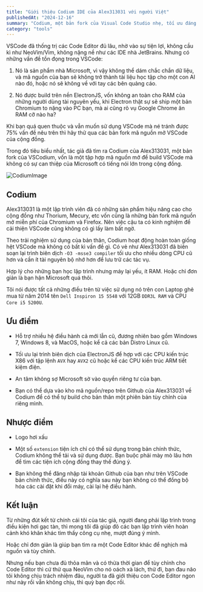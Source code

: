 ```yaml
---
title: "Giới thiệu Codium IDE của Alex313031 với người Việt"
publishedAt: "2024-12-16"
summary: "Codium, một bản fork của Visual Code Studio nhẹ, tối ưu đáng sử dụng"
category: "tools"
---
```


VSCode đã thống trị các Code Editor đủ lâu, nhờ vào sự tiện lợi, không cầu kì như NeoVim/Vim, không nặng nề như các IDE nhà JetBrains. Nhưng có những vấn đề tồn đọng trong VSCode:

1. Nó là sản phẩm nhà Microsoft, vì vậy không thể dám chắc chắn dữ liệu, và mã nguồn của bạn sẽ không trở thành tài liệu học tập cho một con AI nào đó, hoặc nó sẽ không về với tay các bên quảng cáo.

2. Nó được build trên nền ElectronJS, vốn không an toàn cho RAM của những người dùng tài nguyên yếu, khi Electron thật sự sẽ ship một bản Chromium to nặng vào PC bạn, mà ai cũng rõ vụ Google Chrome ăn RAM cỡ nào ha?

Khi bạn quá quen thuộc và vẫn muốn sử dụng VSCode mà né tránh được 75% vấn đề nêu trên thì hãy thử qua các bản fork mã nguồn mở VSCode của cộng đồng.

Trong đó tiêu biểu nhất, tác giả đã tìm ra Codium của Alex313031, một bản fork của VSCodium, vốn là một tập hợp mã nguồn mở để build VSCode mà không có sự can thiệp của Microsoft có tiếng nói lớn trong cộng đồng.

![CodiumImage](https://i.ibb.co/W5XPDQ1/codium.png)

## Codium

Alex313031 là một lập trình viên đã có những sản phẩm hiệu năng cao cho cộng đồng như Thorium, Mecury, etc vốn cũng là những bản fork mã nguồn mở miễn phí của Chromium và Firefox. Nên việc cậu ta có kinh nghiệm để cải thiện VSCode cũng không có gì lấy làm bất ngờ.

Theo trải nghiệm sử dụng của bản thân, Codium hoạt động hoàn toàn giống hệt VSCode mà không có bất kì vấn đề gì. Có vẻ như Alex313031 đã biên soạn lại trình biên dịch `-O3 -msse3 compiler` tối ưu cho nhiều dòng CPU cũ hơn và cần ít tài nguyên bộ nhớ hơn để lưu trữ các tác vụ.

Hợp lý cho những bạn học lập trình nhưng máy lại yếu, ít RAM. Hoặc chỉ đơn giản là bạn hận Microsoft quá thôi.

Tôi nói được tất cả những điều trên từ việc sử dụng nó trên con Laptop ghẻ mua từ năm 2014 tên `Dell Inspiron 15 5548` với 12GB `DDR3L RAM` và CPU `Core i5 5200U`.

## Ưu điểm

- Hỗ trợ nhiều hệ điều hành cả mới lẫn cũ, đương nhiên bao gồm Windows 7, Windows 8, và MacOS, hoặc kể cả các bản Distro Linux cũ.

- Tối ưu lại trình biên dịch của ElectronJS để hợp với các CPU kiến trúc X86 với tập lệnh `AVX` hay `AVX2` cũ hoặc kể các CPU kiến trúc ARM tiết kiệm điện.

- An tâm không sợ Microsoft sờ vào quyền riêng tư của bạn.

- Bạn có thể dựa vào kho mã nguồn/repo trên Github của Alex313031 về Codium để có thể tự build cho bản thân một phiên bản tùy chỉnh của riêng mình.

## Nhược điểm

- Logo hơi xấu

- Một số `extension` tiện ích chỉ có thể sử dụng trong bản chính thức, Codium không thể tải và sử dụng được. Bạn buộc phải mày mò lâu hơn để tìm các tiện ích cộng đồng thay thế đúng ý.

- Bạn không thể đăng nhập tài khoản Github của bạn như trên VSCode bản chính thức, điều này có nghĩa sau này bạn không có thể đồng bộ hóa các cài đặt khi đổi máy, cài lại hệ điều hành.

## Kết luận

Từ những đút kết từ chính cái tôi của tác giả, người đang phải lập trình trong điều kiện hơi gạc tàn, thì mong tôi đã giúp đõ các bạn lập trình viên hoàn cảnh khó khăn khác tìm thấy công cụ nhẹ, mượt đúng ý mình.

Hoặc chỉ đơn giản là giúp bạn tìm ra một Code Editor khác để nghịch mã nguồn và tùy chỉnh.

Nhưng nếu bạn chưa đủ thỏa mãn và có thừa thời gian để tùy chỉnh cho Code Editor thì cứ thử qua NeoVim cho nó oách xà lách, thử đi, bạn đau não tôi không chịu trách nhiệm đâu, người ta đã giới thiệu con Code Editor ngon như này rồi vẫn không chịu, thì quỳ bạn đọc rồi.

